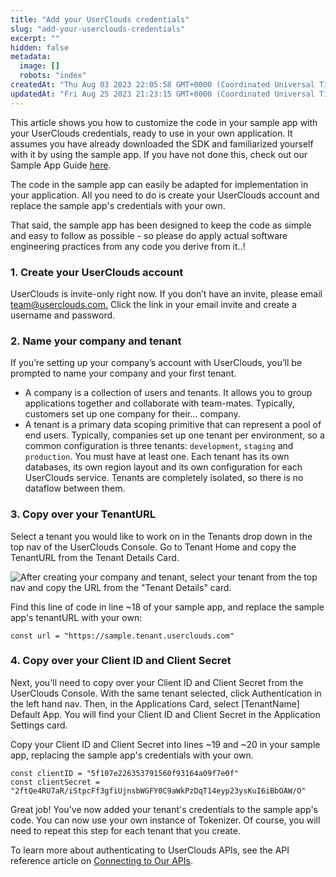 ```yaml
---
title: "Add your UserClouds credentials"
slug: "add-your-userclouds-credentials"
excerpt: ""
hidden: false
metadata: 
  image: []
  robots: "index"
createdAt: "Thu Aug 03 2023 22:05:58 GMT+0000 (Coordinated Universal Time)"
updatedAt: "Fri Aug 25 2023 21:23:15 GMT+0000 (Coordinated Universal Time)"
---
```

This article shows you how to customize the code in your sample app with your UserClouds credentials, ready to use in your own application. It assumes you have already downloaded the SDK and familiarized yourself with it by using the sample app. If you have not done this, check out our Sample App Guide [here](https://docs.userclouds.com/docs/sample-app-go).

The code in the sample app can easily be adapted for implementation in your application. All you need to do is create your UserClouds account and replace the sample app's credentials with your own.

That said, the sample app has been designed to keep the code as simple and easy to follow as possible - so please do apply actual software engineering practices from any code you derive from it..!

### 1. Create your UserClouds account

UserClouds is invite-only right now. If you don’t have an invite, please email [team@userclouds.com.](mailto:team@userclouds.com.) Click the link in your email invite and create a username and password. 

### 2. Name your company and tenant

If you’re setting up your company’s account with UserClouds, you’ll be prompted to name your company and your first tenant.

- A <Glossary>company</Glossary> is a collection of users and tenants. It allows you to group applications together and collaborate with team-mates. Typically, customers set up one company for their... company.
- A <Glossary>tenant</Glossary> is a primary data scoping primitive that can represent a pool of end users. Typically, companies set up one tenant per environment, so a common configuration is three tenants: `development`, `staging` and `production`. You must have at least one. Each tenant has its own databases, its own region layout and its own configuration for each UserClouds service. Tenants are completely isolated, so there is no dataflow between them. 

### 3. Copy over your TenantURL

Select a tenant you would like to work on in the Tenants drop down in the top nav of the UserClouds Console. Go to Tenant Home and copy the TenantURL from the Tenant Details Card.

![After creating your company and tenant, select your tenant from the top nav and copy the URL from the "Tenant Details" card.](https://files.readme.io/de1128a-image.png)


Find this line of code in line ~18 of your sample app, and replace the sample app's tenantURL with your own:

```
const url = "https://sample.tenant.userclouds.com"
```

### 4. Copy over your Client ID and Client Secret

Next, you'll need to copy over your Client ID and Client Secret from the UserClouds Console. With the same tenant selected, click Authentication in the left hand nav. Then, in the Applications Card, select [TenantName] Default App. You will find your Client ID and Client Secret in the Application Settings card.

Copy your Client ID and Client Secret into lines ~19 and ~20 in your sample app, replacing the sample app's credentials with your own.

```
const clientID = "5f107e226353791560f93164a09f7e0f"  
const clientSecret = "2ftQe4RU7aR/iStpcFf3gfiUjnsbWGFY0C9aWkPzDqT14eyp23ysKuI6iBbOAW/O"
```

Great job! You've now added your tenant's credentials to the sample app's code. You can now use your own instance of Tokenizer. Of course, you will need to repeat this step for each tenant that you create.

To learn more about authenticating to UserClouds APIs, see the API reference article on [Connecting to Our APIs](https://docs.userclouds.com/reference/api-authorization-1).
